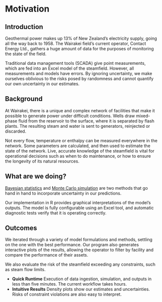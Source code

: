 # Motivation

## Introduction

Geothermal power makes up 13% of New Zealand's electricity supply, going all the way back to 1958. The Wairakei field's current operator, Contact Energy Ltd., gathers a huge amount of data for the purposes of monitoring the state of the field.

Traditional data management tools (SCADA) give point measurements, which are fed into an Excel model of the steamfield. However, all measurements and models have errors. By ignoring uncertainty, we make ourselves oblivious to the risks posed by randomness and cannot quantify our own uncertainty in our estimates.

## Background

At Wairakei, there is a unique and complex network of facilities that make it possible to generate power under difficult conditions. Wells draw mixed-phase fluid from the reservoir to the surface, where it is separated by flash plants. The resulting steam and water is sent to generators, reinjected or discarded.

Not every flow, temperature or enthalpy can be measured everywhere in the network. Some parameters are calculated, and then used to estimate the state of the network. Live, accurate knowledge of the steamfield is vital for operational decisions such as when to do maintenance, or how to ensure the longevity of its natural resources.

## What are we doing?

[Bayesian statistics](https://en.wikipedia.org/wiki/Bayesian_inference) and [Monte Carlo simulation](https://en.wikipedia.org/wiki/Monte_Carlo_method) are two methods that go hand in hand to incorporate uncertainty in our predictions.

Our implementation in R provides graphical interpretations of the model's outputs. The model is fully configurable using an Excel tool, and automatic diagnostic tests verify that it is operating correctly.

## Outcomes

We iterated through a variety of model formulations and methods, settling on the one with the best performance. Our program also generates interactive plots of the results, allowing the operator to filter by facility and compare the performance of their assets.

We also evaluate the risk of the steamfield exceeding any constraints, such as steam flow limits.

- **Quick Runtime** Execution of data ingestion, simulation, and outputs in less than five minutes. The current workflow takes hours.
- **Intuitive Results** Density plots show our estimates and uncertainties. Risks of constraint violations are also easy to interpret.
